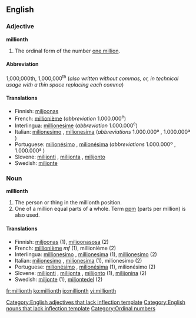 ==English==

===Adjective===
'''millionth'''[[Category:English adjectives that lack inflection template]]

# The ordinal form of the number [[million|one million]].

====Abbreviation====
1,000,000th, 1,000,000<sup>th</sup> (''also written without commas, or, in technical usage with a thin space replacing each comma'')

====Translations====
{{trans-top|millionth}}
*Finnish: [[miljoonas]]
*French: [[millionième]] (''abbreviation'' 1.000.000<sup>e</sup>)
*Interlingua: [[millionesime]] (''abbreviation'' 1.000.000<sup>e</sup>)
*Italian: [[milionesimo]] {{m}}, [[milionesima]] {{f}} (''abbreviations'' 1.000.000º {{m}}, 1.000.000ª {{f}})
*Portuguese: [[milionésimo]] {{m}}, [[milionésima]] {{f}} (''abbreviations'' 1.000.000º {{m}}, 1.000.000ª {{f}})
*Slovene: [[milijonti]] {{m}}, [[milijonta]] {{f}}, [[milijonto]] {{n}}
*Swedish: [[miljonte]]
{{trans-bottom}}

===Noun===
'''millionth'''[[Category:English nouns that lack inflection template]]

# The person or thing in the millionth position.
# One of a million equal parts of a whole. Term [[ppm]] (parts per million) is also used.

====Translations====

*Finnish: [[miljoonas]] (1), [[miljoonasosa]] (2)
*French: [[millionième]] ''mf'' (1), millionième {{m}} (2)
*Interlingua: [[millionesimo]] {{m}}, [[millionesima]] {{f}} (1), [[millionesimo]] (2)
*Italian: [[milionesimo]] {{m}}, [[milionesima]] {{f}} (1), milionesimo {{m}} (2)
*Portuguese: [[milionésimo]] {{m}}, [[milionésima]] {{f}} (1), milionésimo {{m}} (2)
*Slovene: [[milijonti]] {{m}}, [[milijonta]] {{f}}, [[milijonto]] {{n}} (1), [[milijonina]] {{f}} (2)
*Swedish: [[miljonte]] (1), [[miljontedel]] (2)

[[Category:Ordinal numbers]]

[[fr:millionth]]
[[ko:millionth]]
[[io:millionth]]
[[vi:millionth]]